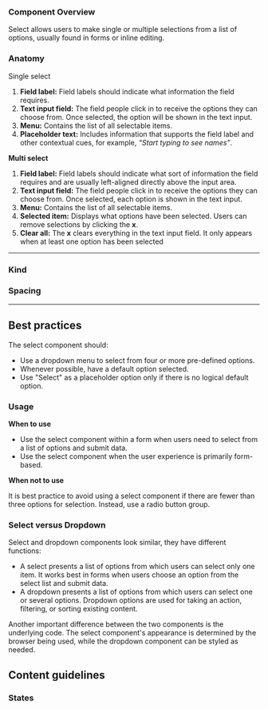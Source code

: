 

<Meta of={SelectStories} />


### Component Overview

Select allows users to make single or multiple selections from a list of options, usually found in forms or inline editing.

### Anatomy

Single select

1. **Field label:** Field labels should indicate what information the field requires.
2. **Text input field:** The field people click in to receive the options they can choose from. Once selected, the option will be shown in the text input.
3. **Menu:** Contains the list of all selectable items.
4. **Placeholder text:** Includes information that supports the field label and other contextual cues, for example, *“Start typing to see names”*.

**Multi select**

1. **Field label:** Field labels should indicate what sort of information the field requires and are usually left-aligned directly above the input area.
2. **Text input field:** The field people click in to receive the options they can choose from. Once selected, each option is shown in the text input.
3. **Menu:** Contains the list of all selectable items.
4. **Selected item:** Displays what options have been selected. Users can remove selections by clicking the **x**.
5. **Clear all:** The **x** clears everything in the text input field. It only appears when at least one option has been selected

---

### Kind

### Spacing

---

###

## Best practices

The select component should:

- Use a dropdown menu to select from four or more pre-defined options.
- Whenever possible, have a default option selected.
- Use "Select" as a placeholder option only if there is no logical default option.

### Usage

****When to use****

- Use the select component within a form when users need to select from a list of options and submit data.
- Use the select component when the user experience is primarily form-based.

**When not to use**

It is best practice to avoid using a select component if there are fewer than three options for selection. Instead, use a radio button group.

### Select versus Dropdown

Select and dropdown components look similar, they have different functions:

- A select presents a list of options from which users can select only one item. It works best in forms when users choose an option from the select list and submit data.
- A dropdown presents a list of options from which users can select one or several options. Dropdown options are used for taking an action, filtering, or sorting existing content.

Another important difference between the two components is the underlying code. The select component's appearance is determined by the browser being used, while the dropdown component can be styled as needed.

## Content guidelines

### States
